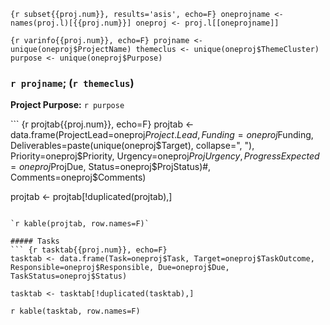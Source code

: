 
``` {r subset{{proj.num}}, results='asis', echo=F}
oneprojname <- names(proj.l)[{{proj.num}}]
oneproj <- proj.l[[oneprojname]]
```

``` {r varinfo{{proj.num}}, echo=F}
projname <- unique(oneproj$ProjectName)
themeclus <- unique(oneproj$ThemeCluster)
purpose <- unique(oneproj$Purpose)
```

### `r projname`; (`r themeclus`)

**Project Purpose:** `r purpose`

``` {r projtab{{proj.num}}, echo=F}
projtab <- data.frame(ProjectLead=oneproj$Project.Lead, Funding=oneproj$Funding, Deliverables=paste(unique(oneproj$Target), collapse=", "), Priority=oneproj$Priority, Urgency=oneproj$ProjUrgency, ProgressExpected=oneproj$ProjDue, Status=oneproj$ProjStatus)#, Comments=oneproj$Comments)

projtab <- projtab[!duplicated(projtab),]
```

`r kable(projtab, row.names=F)`

##### Tasks
``` {r tasktab{{proj.num}}, echo=F}
tasktab <- data.frame(Task=oneproj$Task, Target=oneproj$TaskOutcome, Responsible=oneproj$Responsible, Due=oneproj$Due, TaskStatus=oneproj$Status)

tasktab <- tasktab[!duplicated(tasktab),]
```

`r kable(tasktab, row.names=F)`